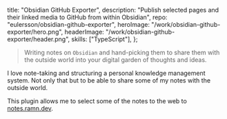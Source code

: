   title: "Obsidian GitHub Exporter",
  description:
    "Publish selected pages and their linked media to GitHub from within Obsidian",
  repo: "eulersson/obsidian-github-exporter",
  heroImage: "/work/obsidian-github-exporter/hero.png",
  headerImage: "/work/obsidian-github-exporter/header.png",
  skills: ["TypeScript"],
};

> Writing notes on `Obsidian` and hand-picking them to share them with the
> outside world into your digital garden of thoughts and ideas.

I love note-taking and structuring a personal knowledge management system. Not
only that but to be able to share some of my notes with the outside world.

This plugin allows me to select some of the notes to the web to
[notes.ramn.dev](https://notes.ramn.dev).
